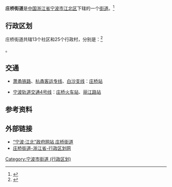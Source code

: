 {{中国乡级行政区
|景观照片文件名 = Front view of Zhuangqiao Railway Station.jpg
|景观照片描述 = [[庄桥站_(宁波市)|庄桥火车站]]
|汉语拼音 = 
|其他语言 = 
|其他语言名称 = 
|旧称 = 
|地名出处 = 
|位置图文件名 = 
|位置图描述 = 
|自定义图片= 
|建置时间 = 
|政府驻地 = 北环西路500号
|毗邻 = 洪塘街道、镇海区
|总面积 = 35平方公里
|总人口 = 
|总人口年份 = 
|户籍人口 = 
|户籍人口年份 = 
|常住人口 = 7万余人
|常住人口年份 = 
|人口密度 = 
|GDP = 
|GDP年份 = 
|邮政编码 = 315032
|电话区号 = 574
|官方网站 = 
|网站名称 = 
|33/02/05/006/000}}

'''庄桥街道'''是[[中华人民共和国|中国]][[浙江省|浙江省]][[宁波市|宁波市]][[江北区_(宁波市)|江北区]]下辖的一个[[街道办事处|街道]]。<ref>{{PRC admin/ref sgc|{{PRC admin/parent|33/02/05/006/000}}}}</ref>

== 行政区划 ==
庄桥街道共辖13个社区和25个行政村，分别是：<ref>{{PRC admin/ref sgc|33/02/05/006/000}}</ref>

{{PRC admin/children|33/02/05/006/000}}。

== 交通 ==
* {{rint|cn|rail}}[[萧甬铁路|萧甬铁路]]、{{rint|cn|crh}}[[杭甬客运专线|杭甬客运专线]]、{{rint|cn|rail}}[[白沙支线|白沙支线]]：[[庄桥站|庄桥站]]
* [[宁波轨道交通4号线|宁波轨道交通4号线]]：[[庄桥火车站_(地铁)|庄桥火车站]]、[[丽江路站|丽江路站]]

==参考资料==
{{reflist}}

==外部链接==
* [https://web.archive.org/web/20100224082403/http://www.nbjiangbei.gov.cn/col/col622/index.html “宁波·江北”政府网站 庄桥街道]
* [https://web.archive.org/web/20100330144344/http://www.xzqh.org/html/zj/0109.html 庄桥街道-浙江省-行政区划网]

{{PRC admin/navcat|33/02/05/006/000}}
[[Category:宁波市街道_(行政区划)|Category:宁波市街道 (行政区划)]]